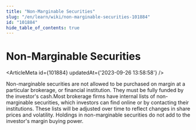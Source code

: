 ```yaml
---
title: "Non-Marginable Securities"
slug: "/en/learn/wiki/non-marginable-securities-101884"
id: "101884"
hide_table_of_contents: true
---
```



# Non-Marginable Securities

<ArticleMeta id={101884} updatedAt={'2023-09-26 13:58:58'} />
<div className='border-solid border-b border-t-0 my-4 border-[var(--ifm-color-gray-300)]' />

Non-marginable securities are not allowed to be purchased on margin at a particular brokerage, or financial institution. They must be fully funded by the investor's cash.Most brokerage firms have internal lists of non-marginable securities, which investors can find online or by contacting their institutions. These lists will be adjusted over time to reflect changes in share prices and volatility. Holdings in non-marginable securities do not add to the investor's margin buying power.
